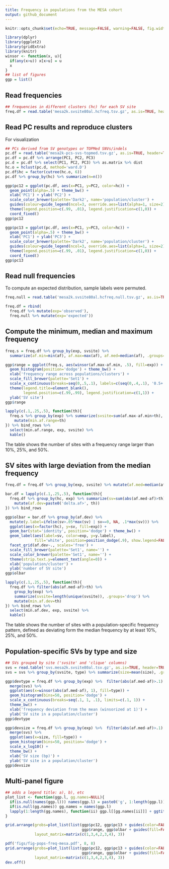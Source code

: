 ```yaml
---
title: Frequency in populations from the MESA cohort
output: github_document
---
```


```r
knitr::opts_chunk$set(echo=TRUE, message=FALSE, warning=FALSE, fig.width=10)
```

```r
library(dplyr)
library(ggplot2)
library(gridExtra)
library(knitr)
winsor <- function(x, u){
  if(any(x>u)) x[x>u] = u
  x
}
## list of figures
ggp = list()
```

## Read frequencies

```r
## frequencies in different clusters (hc) for each SV site
freq.df = read.table('mesa2k.svsite80al.hcfreq.tsv.gz', as.is=TRUE, header=TRUE)
```

## Read PC results and reproduce clusters

For visualization

```r
## PCs derived from SV genotypes or TOPMed SNVs/indels
pc.df = read.table('mesa2k-pcs-svs-topmed.tsv.gz', as.is=TRUE, header=TRUE)
pc.df = pc.df %>% arrange(PC1, PC2, PC3)
pc.d = pc.df %>% select(PC1, PC2, PC3) %>% as.matrix %>% dist
hc.o = hclust(pc.d, method='ward.D')
pc.df$hc = factor(cutree(hc.o, 6))
pc.df %>% group_by(hc) %>% summarize(n=n())

ggp$pc12 = ggplot(pc.df, aes(x=PC1, y=PC2, color=hc)) +
  geom_point(alpha=.5) + theme_bw() +
  xlab('PC1') + ylab('PC2') +
  scale_color_brewer(palette='Dark2', name='population/cluster') +
  guides(colour=guide_legend(ncol=3, override.aes=list(alpha=1, size=2))) + 
  theme(legend.position=c(.99, .01), legend.justification=c(1,0)) +
  coord_fixed()
ggp$pc12

ggp$pc13 = ggplot(pc.df, aes(x=PC1, y=PC3, color=hc)) +
  geom_point(alpha=.5) + theme_bw() + 
  xlab('PC1') + ylab('PC3') +
  scale_color_brewer(palette='Dark2', name='population/cluster') +
  guides(colour=guide_legend(ncol=3, override.aes=list(alpha=1, size=2))) + 
  theme(legend.position=c(.99, .01), legend.justification=c(1,0)) +
  coord_fixed()
ggp$pc13
```

## Read null frequencies

To compute an expected distribution, sample labels were permuted.

```r
freq.null = read.table('mesa2k.svsite80al.hcfreq.null.tsv.gz', as.is=TRUE, header=TRUE)

freq.df = rbind(
  freq.df %>% mutate(exp='observed'),
  freq.null %>% mutate(exp='expected'))
```

## Compute the minimum, median and maximum frequency

```r
freq.s = freq.df %>% group_by(exp, svsite) %>%
  summarize(af.min=min(af), af.max=max(af), af.med=median(af), .groups='drop')

ggp$range = ggplot(freq.s, aes(winsor(af.max-af.min, .5), fill=exp)) +
  geom_histogram(position='dodge') + theme_bw() +
  xlab('frequency range across populations/clusters') +
  scale_fill_brewer(palette='Set1') +
  scale_x_continuous(breaks=seq(0,.5,.1), labels=c(seq(0,.4,.1), '0.5+')) + 
  theme(legend.title=element_blank(),
        legend.position=c(.99,.99), legend.justification=c(1,1)) + 
  ylab('SV site')
ggp$range

lapply(c(.1,.25,.5), function(th){
  freq.s %>% group_by(exp) %>% summarize(svsite=sum(af.max-af.min>th), .groups='drop') %>% 
    mutate(min.af.range=th)
}) %>% bind_rows %>%
  select(min.af.range, exp, svsite) %>%
  kable()
```

The table shows the number of sites with a frequency range larger than 10%, 25%, and 50%.

## SV sites with large deviation from the median frequency

```r
freq.df = freq.df %>% group_by(exp, svsite) %>% mutate(af.med=median(af))

bar.df = lapply(c(.1,.25,.5), function(th){
  freq.df %>% group_by(hc, exp) %>% summarize(sv=sum(abs(af.med-af)>th), .groups='drop') %>% 
    mutate(af.dev=paste0('delta.af>', th))
}) %>% bind_rows

ggp$olbar = bar.df %>% group_by(af.dev) %>%
  mutate(y.label=ifelse(sv>.05*max(sv) | sv==0, NA, .1*max(sv))) %>% 
  ggplot(aes(x=factor(hc), y=sv, fill=exp)) + 
  geom_bar(stat='identity', position='dodge') + theme_bw() +
  geom_label(aes(label=sv, color=exp, y=y.label),
             fill='white', position=position_dodge(.9), show.legend=FALSE) + 
  facet_grid(af.dev~., scales='free') + 
  scale_fill_brewer(palette='Set1', name='') + 
  scale_color_brewer(palette='Set1', name='') +
  theme(strip.text.y=element_text(angle=0)) + 
  xlab('population/cluster') +
  ylab('number of SV site')
ggp$olbar

lapply(c(.1,.25,.5), function(th){
  freq.df %>% filter(abs(af.med-af)>th) %>%
    group_by(exp) %>%
    summarize(svsite=length(unique(svsite)), .groups='drop') %>% 
    mutate(min.af.dev=th)
}) %>% bind_rows %>%
  select(min.af.dev, exp, svsite) %>%
  kable()
```

The table shows the number of sites with a population-specific frequency pattern, defined as deviating form the median frequency by at least 10%, 25%, and 50%.

## Population-specific SVs by type and size

```r
## SVs grouped by site ('svsite' and 'clique' columns)
svs = read.table('svs.mesa2k.svsite80al.tsv.gz', as.is=TRUE, header=TRUE)
svs = svs %>% group_by(svsite, type) %>% summarize(size=mean(size), .groups='drop')

ggp$devtype = freq.df %>% group_by(exp) %>%  filter(abs(af.med-af)>.1) %>% 
  merge(svs) %>%
  ggplot(aes(x=winsor(abs(af.med-af), 1), fill=type)) +
  geom_histogram(bins=50, position='dodge') +
  scale_x_continuous(breaks=seq(.1, 1, .1), limits=c(.1, 1)) + 
  theme_bw() +
  xlab('frequency deviation from the mean (winsorized at 1)') +
  ylab('SV site in a population/cluster')
ggp$devtype

ggp$devsize = freq.df %>% group_by(exp) %>%  filter(abs(af.med-af)>.1) %>% 
  merge(svs) %>%
  ggplot(aes(x=size, fill=type)) +
  geom_histogram(bins=50, position='dodge') +
  scale_x_log10() + 
  theme_bw() +
  xlab('SV size (bp)') +
  ylab('SV site in a population/cluster')
ggp$devsize
```


## Multi-panel figure

```r
## adds a legend title: a), b), etc
plot_list <- function(ggp.l, gg.names=NULL){
  if(is.null(names(ggp.l))) names(ggp.l) = paste0('g', 1:length(ggp.l))
  if(is.null(gg.names)) gg.names = names(ggp.l)
  lapply(1:length(gg.names), function(ii) ggp.l[[gg.names[ii]]] + ggtitle(paste0('(', LETTERS[ii], ')')))
}

grid.arrange(grobs=plot_list(list(ggp$pc12, ggp$pc13 + guides(color=FALSE),
                                  ggp$range, ggp$olbar + guides(fill=FALSE))),
             layout_matrix=matrix(c(1,3,4,2,3,4), 3))

pdf('figs/fig-pops-freq-mesa.pdf', 8, 8)
grid.arrange(grobs=plot_list(list(ggp$pc12, ggp$pc13 + guides(color=FALSE),
                                  ggp$range, ggp$olbar + guides(fill=FALSE))),
             layout_matrix=matrix(c(1,3,4,2,3,4), 3))
dev.off()
```
